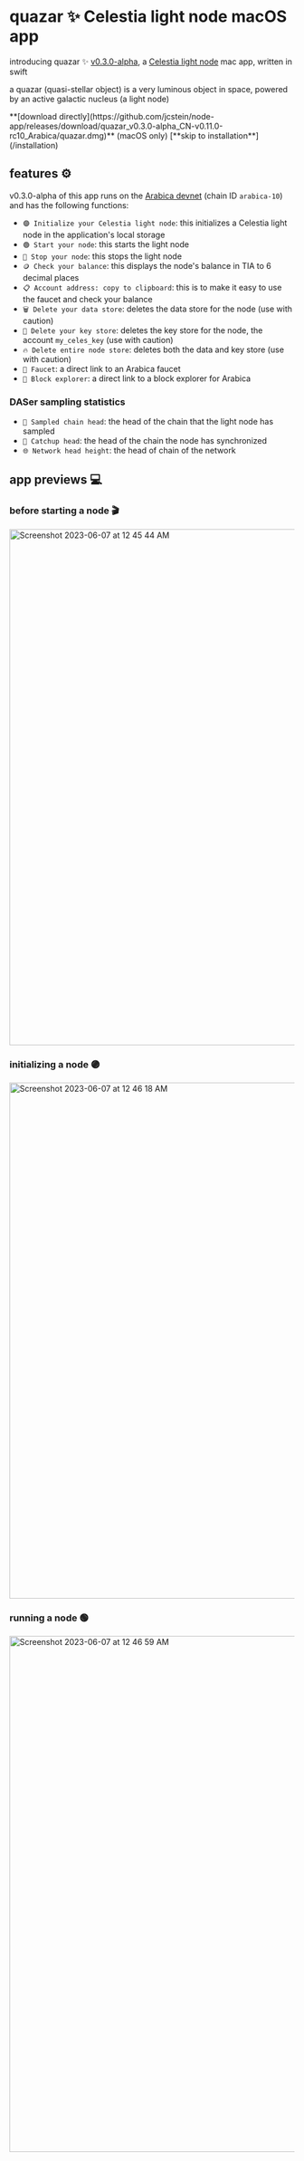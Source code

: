 # quazar ✨ Celestia light node macOS app

introducing quazar ✨ [v0.3.0-alpha](https://github.com/jcstein/node-app/releases/tag/quazar_v0.3.0-alpha_CN-v0.11.0-rc10_Arabica),
a [Celestia light node](https://docs.celestia.org/nodes/light-node/) mac app, written in swift

a quazar (quasi-stellar object) is a very luminous object in space,
powered by an active galactic nucleus (a light node)

 
<Callout emoji="⚡️">
  **[download directly](https://github.com/jcstein/node-app/releases/download/quazar_v0.3.0-alpha_CN-v0.11.0-rc10_Arabica/quazar.dmg)** (macOS only)
</Callout>

<Callout emoji="👾">
  [**skip to installation**](/installation)
</Callout>

## features ⚙️

v0.3.0-alpha of this app runs on the [Arabica devnet](https://docs.celestia.org/nodes/arabica-devnet/) (chain ID `arabica-10`) and has the following functions:

* `🟣 Initialize your Celestia light node`: this initializes a Celestia light node in the application's local storage
* `🟢 Start your node`: this starts the light node
* `🔴 Stop your node`: this stops the light node
* `🪙 Check your balance`: this displays the node's balance in TIA to 6 decimal places
* `📋 Account address: copy to clipboard`: this is to make it easy to use the faucet and check your balance
* `🗑️ Delete your data store`: deletes the data store for the node (use with caution)
* `🔐 Delete your key store`: deletes the key store for the node, the account `my_celes_key` (use with caution)
* `🔥 Delete entire node store`: deletes both the data and key store (use with caution)
* `🚰 Faucet`: a direct link to an Arabica faucet
* `🔎 Block explorer`: a direct link to a block explorer for Arabica

### DASer sampling statistics

* `🧪 Sampled chain head`: the head of the chain that the light node has sampled
* `🎣 Catchup head`: the head of the chain the node has synchronized
* `🌐 Network head height`: the head of chain of the network

## app previews 💻

### before starting a node 🎬

<img width="912" alt="Screenshot 2023-06-07 at 12 45 44 AM" src="https://github.com/jcstein/node-app/assets/46639943/49be0441-c1e5-4673-94de-95ef75f2a4c1" />

### initializing a node 🟣

<img width="912" alt="Screenshot 2023-06-07 at 12 46 18 AM" src="https://github.com/jcstein/node-app/assets/46639943/4557617b-19cf-450d-93bb-9bddbfad23aa" />

### running a node 🟢

<img width="912" alt="Screenshot 2023-06-07 at 12 46 59 AM" src="https://github.com/jcstein/node-app/assets/46639943/710a6147-346b-4ab4-8984-5c11863c805f" />